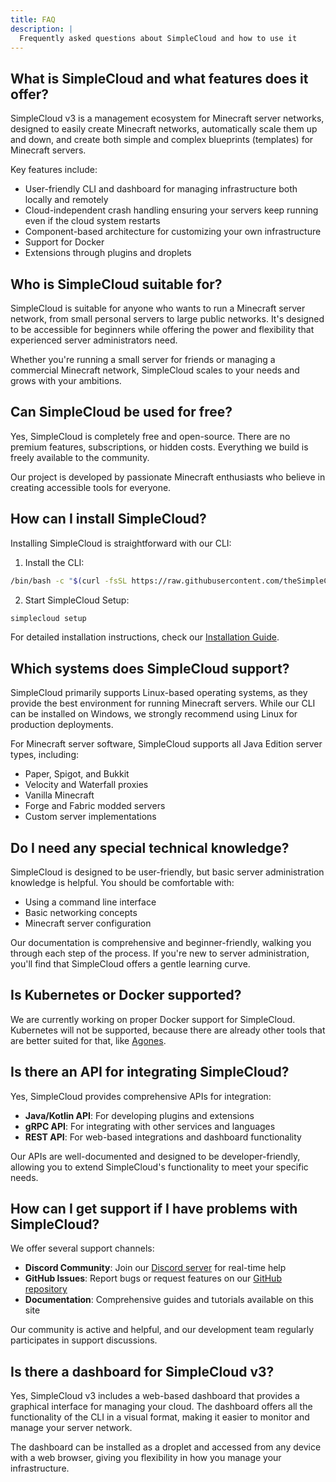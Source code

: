 ```yaml
---
title: FAQ
description: |
  Frequently asked questions about SimpleCloud and how to use it
---
```


## What is SimpleCloud and what features does it offer?

SimpleCloud v3 is a management ecosystem for Minecraft server networks, designed to easily create Minecraft networks, automatically scale them up and down, and create both simple and complex blueprints (templates) for Minecraft servers.

Key features include:

- User-friendly CLI and dashboard for managing infrastructure both locally and remotely
- Cloud-independent crash handling ensuring your servers keep running even if the cloud system restarts
- Component-based architecture for customizing your own infrastructure
- Support for Docker
- Extensions through plugins and droplets

## Who is SimpleCloud suitable for?

SimpleCloud is suitable for anyone who wants to run a Minecraft server network, from small personal servers to large public networks. It's designed to be accessible for beginners while offering the power and flexibility that experienced server administrators need.

Whether you're running a small server for friends or managing a commercial Minecraft network, SimpleCloud scales to your needs and grows with your ambitions.

## Can SimpleCloud be used for free?

Yes, SimpleCloud is completely free and open-source. There are no premium features, subscriptions, or hidden costs. Everything we build is freely available to the community.

Our project is developed by passionate Minecraft enthusiasts who believe in creating accessible tools for everyone.

## How can I install SimpleCloud?

Installing SimpleCloud is straightforward with our CLI:

1. Install the CLI:

```bash
/bin/bash -c "$(curl -fsSL https://raw.githubusercontent.com/theSimpleCloud/SimpleCloud/main/install.sh)"
```

2. Start SimpleCloud Setup:

```bash
simplecloud setup
```

For detailed installation instructions, check our [Installation Guide](/manual/setup).

## Which systems does SimpleCloud support?

SimpleCloud primarily supports Linux-based operating systems, as they provide the best environment for running Minecraft servers. While our CLI can be installed on Windows, we strongly recommend using Linux for production deployments.

For Minecraft server software, SimpleCloud supports all Java Edition server types, including:

- Paper, Spigot, and Bukkit
- Velocity and Waterfall proxies
- Vanilla Minecraft
- Forge and Fabric modded servers
- Custom server implementations

## Do I need any special technical knowledge?

SimpleCloud is designed to be user-friendly, but basic server administration knowledge is helpful. You should be comfortable with:

- Using a command line interface
- Basic networking concepts
- Minecraft server configuration

Our documentation is comprehensive and beginner-friendly, walking you through each step of the process. If you're new to server administration, you'll find that SimpleCloud offers a gentle learning curve.

## Is Kubernetes or Docker supported?

We are currently working on proper Docker support for SimpleCloud. Kubernetes will not be supported, because there are already other tools that are better suited for that, like [Agones](https://agones.dev/).

## Is there an API for integrating SimpleCloud?

Yes, SimpleCloud provides comprehensive APIs for integration:

- **Java/Kotlin API**: For developing plugins and extensions
- **gRPC API**: For integrating with other services and languages
- **REST API**: For web-based integrations and dashboard functionality

Our APIs are well-documented and designed to be developer-friendly, allowing you to extend SimpleCloud's functionality to meet your specific needs.

## How can I get support if I have problems with SimpleCloud?

We offer several support channels:

- **Discord Community**: Join our [Discord server](https://discord.simplecloud.app) for real-time help
- **GitHub Issues**: Report bugs or request features on our [GitHub repository](https://github.com/theSimpleCloud)
- **Documentation**: Comprehensive guides and tutorials available on this site

Our community is active and helpful, and our development team regularly participates in support discussions.

## Is there a dashboard for SimpleCloud v3?

Yes, SimpleCloud v3 includes a web-based dashboard that provides a graphical interface for managing your cloud. The dashboard offers all the functionality of the CLI in a visual format, making it easier to monitor and manage your server network.

The dashboard can be installed as a droplet and accessed from any device with a web browser, giving you flexibility in how you manage your infrastructure.
